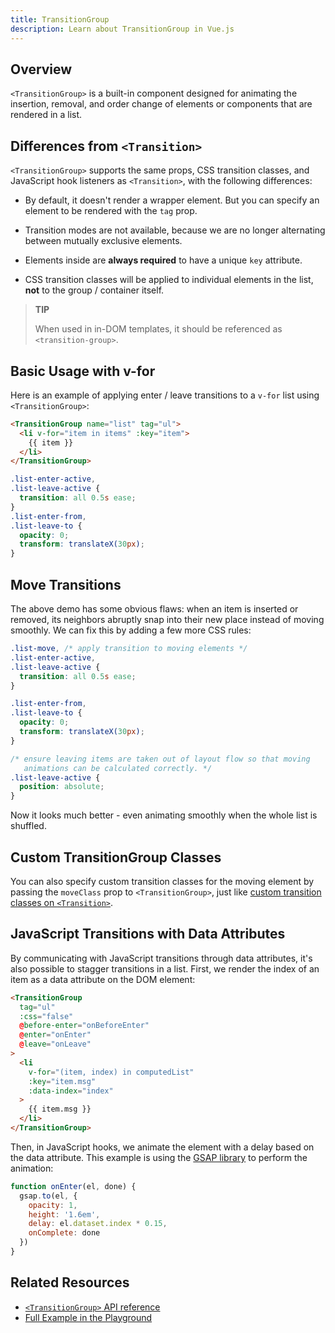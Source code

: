 ```yaml
---
title: TransitionGroup
description: Learn about TransitionGroup in Vue.js
---
```


## Overview

`<TransitionGroup>` is a built-in component designed for animating the insertion, removal, and order change of elements or components that are rendered in a list.

## Differences from `<Transition>`

`<TransitionGroup>` supports the same props, CSS transition classes, and JavaScript hook listeners as `<Transition>`, with the following differences:

- By default, it doesn't render a wrapper element. But you can specify an element to be rendered with the `tag` prop.

- Transition modes are not available, because we are no longer alternating between mutually exclusive elements.

- Elements inside are **always required** to have a unique `key` attribute.

- CSS transition classes will be applied to individual elements in the list, **not** to the group / container itself.

> **TIP**
> 
> When used in in-DOM templates, it should be referenced as `<transition-group>`.

## Basic Usage with v-for

Here is an example of applying enter / leave transitions to a `v-for` list using `<TransitionGroup>`:

```html
<TransitionGroup name="list" tag="ul">
  <li v-for="item in items" :key="item">
    {{ item }}
  </li>
</TransitionGroup>
```

```css
.list-enter-active,
.list-leave-active {
  transition: all 0.5s ease;
}
.list-enter-from,
.list-leave-to {
  opacity: 0;
  transform: translateX(30px);
}
```

## Move Transitions

The above demo has some obvious flaws: when an item is inserted or removed, its neighbors abruptly snap into their new place instead of moving smoothly. We can fix this by adding a few more CSS rules:

```css
.list-move, /* apply transition to moving elements */
.list-enter-active,
.list-leave-active {
  transition: all 0.5s ease;
}

.list-enter-from,
.list-leave-to {
  opacity: 0;
  transform: translateX(30px);
}

/* ensure leaving items are taken out of layout flow so that moving
   animations can be calculated correctly. */
.list-leave-active {
  position: absolute;
}
```

Now it looks much better - even animating smoothly when the whole list is shuffled.

## Custom TransitionGroup Classes

You can also specify custom transition classes for the moving element by passing the `moveClass` prop to `<TransitionGroup>`, just like [custom transition classes on `<Transition>`](https://vuejs.org/guide/built-ins/transition.html).

## JavaScript Transitions with Data Attributes

By communicating with JavaScript transitions through data attributes, it's also possible to stagger transitions in a list. First, we render the index of an item as a data attribute on the DOM element:

```html
<TransitionGroup
  tag="ul"
  :css="false"
  @before-enter="onBeforeEnter"
  @enter="onEnter"
  @leave="onLeave"
>
  <li
    v-for="(item, index) in computedList"
    :key="item.msg"
    :data-index="index"
  >
    {{ item.msg }}
  </li>
</TransitionGroup>
```

Then, in JavaScript hooks, we animate the element with a delay based on the data attribute. This example is using the [GSAP library](https://greensock.com/gsap/) to perform the animation:

```js
function onEnter(el, done) {
  gsap.to(el, {
    opacity: 1,
    height: '1.6em',
    delay: el.dataset.index * 0.15,
    onComplete: done
  })
}
```

## Related Resources

- [`<TransitionGroup>` API reference](https://vuejs.org/api/built-in-components.html#transitiongroup)
- [Full Example in the Playground](https://vuejs.org/examples/#list-transitions)